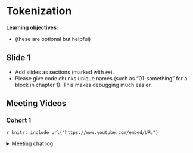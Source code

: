 # Tokenization

**Learning objectives:**

- (these are optional but helpful)

## Slide 1

- Add slides as sections (marked with `##`).
- Please give code chunks unique names (such as "01-something" for a block in chapter 1). This makes debugging much easier.

## Meeting Videos

### Cohort 1

`r knitr::include_url("https://www.youtube.com/embed/URL")`

<details>
<summary> Meeting chat log </summary>

```
LOG
```
</details>
